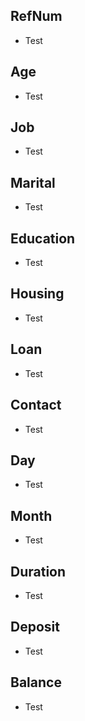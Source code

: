 ## RefNum {.unlisted .unnumbered}
* Test

## Age {.unlisted .unnumbered}
* Test

## Job {.unlisted .unnumbered}
* Test

## Marital {.unlisted .unnumbered}
* Test

## Education {.unlisted .unnumbered}
* Test

## Housing {.unlisted .unnumbered}
* Test

## Loan {.unlisted .unnumbered}
* Test

## Contact {.unlisted .unnumbered}
* Test

## Day {.unlisted .unnumbered}
* Test

## Month {.unlisted .unnumbered}
* Test

## Duration {.unlisted .unnumbered}
* Test

## Deposit {.unlisted .unnumbered}
* Test

## Balance {.unlisted .unnumbered}
* Test
